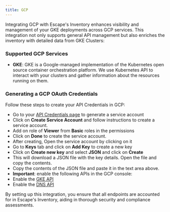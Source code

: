 ```yaml
---
title: GCP
---
```


Integrating GCP with Escape's Inventory enhances visibility and management of your GKE deployments across GCP services. This integration not only supports general API management but also enriches the inventory with detailed data from GKE Clusters:

### Supported GCP Services

- **GKE**: GKE is a Google-managed implementation of the Kubernetes open source container orchestration platform. We use Kubernetes API to interact with your clusters and gather information about the resources running on them.

### Generating a GCP OAuth Credentials

Follow these steps to create your API Credentials in GCP:

- Go to your [API Credentials page](https://console.cloud.google.com/apis/credentials) to generate a service account
- Click on **Create Service Account** and follow instructions to create a service account.
- Add on role of **Viewer** from **Basic** roles in the permissions
- Click on **Done** to create the service account.
- After creating, Open the service account by clicking on it
- Go to **Keys** tab and click on **Add Key** to create a new key
- Click on **Create new key** and select **JSON** and click on **Create**
- This will download a JSON file with the key details. Open the file and copy the contents.
- Copy the contents of the JSON file and paste it in the text area above.
- **Important**: enable the following APIs in the GCP console:
- Enable the [GKE API](https://console.cloud.google.com/apis/enableflow?apiid=gkehub.googleapis.com)
- Enable the [DNS API](https://console.cloud.google.com/apis/enableflow?apiid=dns.googleapis.com)

By setting up this integration, you ensure that all endpoints are accounted for in Escape's Inventory, aiding in thorough security and compliance assessments.

